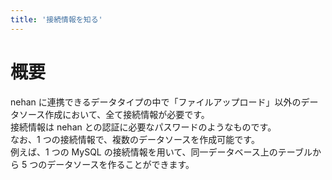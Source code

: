 ```yaml
---
title: '接続情報を知る'
---
```


# 概要

nehan に連携できるデータタイプの中で「ファイルアップロード」以外のデータソース作成において、全て接続情報が必要です。  
接続情報は nehan との認証に必要なパスワードのようなものです。  
なお、1 つの接続情報で、複数のデータソースを作成可能です。  
例えば、1 つの MySQL の接続情報を用いて、同一データベース上のテーブルから 5 つのデータソースを作ることができます。
